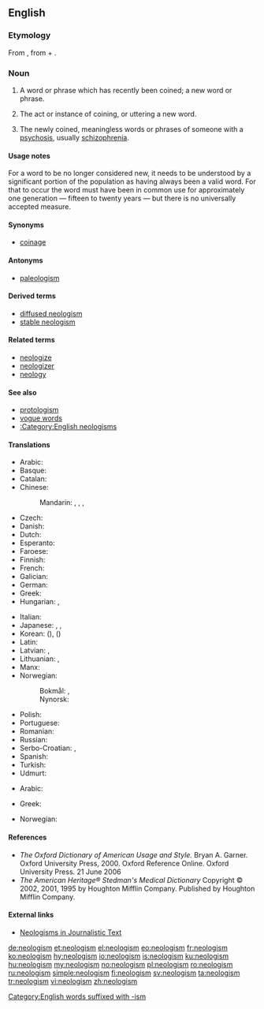 {{selfref|See also [[Wiktionary:Neologisms]]}}
==English==
{{wikipedia}}

===Etymology===
From {{etyl|fr|en}} {{term|néologisme|lang=fr}}, from {{etyl|grc|en}} {{term|νέος||new|lang=grc}} + {{term|λόγος||word|lang=grc}}.

===Noun===
{{en-noun|~}}

# {{context|linguistics|lang=en}} A word or phrase which has recently been coined; a new word or phrase.
# {{context|linguistics|uncountable|lang=en}} The act or instance of coining, or uttering a new word.
# {{context|psychiatry|lang=en}} The newly coined, meaningless words or phrases of someone with a [[psychosis]], usually [[schizophrenia]].

====Usage notes====
For a word to be no longer considered new, it needs to be understood by a significant portion of the population as having always been a valid word. For that to occur the word must have been in common use for approximately one generation &mdash; fifteen to twenty years &mdash; but there is no universally accepted measure.

====Synonyms====
* [[coinage]]

====Antonyms====
* [[paleologism]]

====Derived terms====
* [[diffused neologism]]
* [[stable neologism]]

====Related terms====
* [[neologize]]
* [[neologizer]]
* [[neology]]

====See also====
* [[protologism]]
* [[vogue word]]s
* [[:Category:English neologisms]]

====Translations====
{{trans-top|recently coined word}}
* Arabic: {{t|ar|مُوَلَّدَة|f}}
* Basque: {{t|eu|neologismo}}
* Catalan: {{t|ca|neologisme|m}}
* Chinese:
*: Mandarin: {{t|cmn|新詞語|sc=Hani}}, {{t+|cmn|新词语|tr=xīncíyǔ|sc=Hani}}, {{t|cmn|新詞|sc=Hani}}, {{t+|cmn|新词|tr=xīncí|sc=Hani}}
* Czech: {{t+|cs|novotvar|m}}
* Danish: {{t+|da|neologisme|c}}
* Dutch: {{t+|nl|neologisme|n}}
* Esperanto: {{t+|eo|neologismo}}
* Faroese: {{t|fo|nýggjyrði|n}}
* Finnish: {{t|fi|uudismuodoste}}
* French: {{t+|fr|néologisme|m}}
* Galician: {{t|gl|neoloxismo|m}}
* German: {{t+|de|Neologismus|m}}
* Greek: {{t+|el|νεολογισμός|m}}
* Hungarian: {{t+|hu|neologizmus}}, {{t|hu|szóújítás}}
{{trans-mid}}
* Italian: {{t+|it|neologismo|m}}
* Japanese: {{t+|ja|新語|tr=しんご, shingo}}, {{t|ja|新造語|tr=しんぞうご, shinzōgo}}, {{t+|ja|造語|tr=ぞうご, zōgo}}
* Korean: {{t+|ko|신어|sc=Hang}} ({{t+|ko|新語|sc=Hani}}), {{t+|ko|신조어|sc=Hang}} ({{t+|ko|新造語|sc=Hani}})
* Latin: {{t|la|neologismus|m}}
* Latvian: {{t+|lv|jaunvārds|m}}, {{t|lv|neoloģisms|m}}
* Lithuanian: {{t|lt|naujadaras|m}}, {{t|lt|neologizmas|m}}
* Manx: {{t|gv|noa-ockle|m}}
* Norwegian:
*: Bokmål: {{t+|no|neologisme|m}}, {{t|no|nyord|n}}
*: Nynorsk: {{t+|no|neologisme|m}}
* Polish: {{t+|pl|neologizm|m}}
* Portuguese: {{t+|pt|neologismo|m}}
* Romanian: {{t+|ro|neologism|n}}
* Russian: {{t+|ru|неологи́зм|m}}
* Serbo-Croatian: {{t+|sh|neologizam|m}}, {{t+|sh|novotvorenica|f}}
* Spanish: {{t+|es|neologismo|m}}
* Turkish: {{t|tr|yenici deyim}}
* Udmurt: {{t|udm|вылькыл}}
{{trans-bottom}}

{{trans-top|instance of coinage}}
* Arabic: {{t+|ar|تَوْلِيد|m}}
{{trans-mid}}
{{trans-bottom}}

{{trans-top|schizophrenic meaningless word}}
* Greek: {{t+|el|νεολογισμός|m}}
{{trans-mid}}
* Norwegian: {{t+|no|neologisme|m}}
{{trans-bottom}}

====References====
* ''The Oxford Dictionary of American Usage and Style.'' Bryan A. Garner. Oxford University Press, 2000. Oxford Reference Online. Oxford University Press. 21 June 2006
* ''The American Heritage® Stedman's Medical Dictionary'' Copyright © 2002, 2001, 1995 by Houghton Mifflin Company. Published by Houghton Mifflin Company.

====External links====
* [http://rdues.uce.ac.uk/neologisms.shtml Neologisms in Journalistic Text]

[[Category:English words suffixed with -ism]]

[[de:neologism]]
[[et:neologism]]
[[el:neologism]]
[[eo:neologism]]
[[fr:neologism]]
[[ko:neologism]]
[[hy:neologism]]
[[io:neologism]]
[[is:neologism]]
[[ku:neologism]]
[[hu:neologism]]
[[my:neologism]]
[[no:neologism]]
[[pl:neologism]]
[[ro:neologism]]
[[ru:neologism]]
[[simple:neologism]]
[[fi:neologism]]
[[sv:neologism]]
[[ta:neologism]]
[[tr:neologism]]
[[vi:neologism]]
[[zh:neologism]]